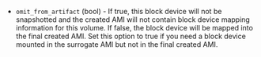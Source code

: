 <!-- Code generated from the comments of the BlockDevice struct in builder/amazon/ebssurrogate/block_device.go; DO NOT EDIT MANUALLY -->

-   `omit_from_artifact` (bool) - If true, this block device will not be snapshotted and the created AMI
    will not contain block device mapping information for this volume. If
    false, the block device will be mapped into the final created AMI. Set
    this option to true if you need a block device mounted in the surrogate
    AMI but not in the final created AMI.
    
